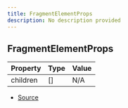 ```yaml
---
title: FragmentElementProps
description: No description provided
---
```


## FragmentElementProps

| Property | Type | Value |
| ----------- | ----------- | ----------- |
| children | \[] | N/A |


- [Source](https://github.com/underctrl-io/commandkit/blob/141d1404ab18a8e659209a0fab65466bf3b6dd85/packages/commandkit/src/components/common/element.ts#L44)
